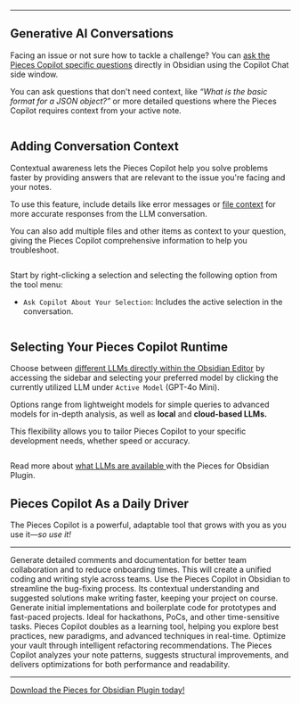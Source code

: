 ***

## Generative AI Conversations

Facing an issue or not sure how to tackle a challenge? You can [ask the Pieces Copilot specific questions](https://docs.pieces.app/products/obsidian/copilot/chat) directly in Obsidian using the Copilot Chat side window.

You can ask questions that don't need context, like *“What is the basic format for a JSON object?”* or more detailed questions where the Pieces Copilot requires context from your active note.

<Image src="https://storage.googleapis.com/hashnode_product_documentation_assets/obsidian_plugin_assets/pieces_copilot/MAIN_pieces_copilot/chat_example_question_OBS.png" alt="" align="center" fullwidth="true" />

## Adding Conversation Context

Contextual awareness lets the Pieces Copilot help you solve problems faster by providing answers that are relevant to the issue you're facing and your notes.

To use this feature, include details like error messages or [file context](https://docs.pieces.app/products/obsidian/copilot#adding-conversation-context) for more accurate responses from the LLM conversation.

You can also add multiple files and other items as context to your question, giving the Pieces Copilot comprehensive information to help you troubleshoot.

<Image src="https://storage.googleapis.com/hashnode_product_documentation_assets/obsidian_plugin_assets/pieces_copilot/MAIN_pieces_copilot/add_context_menu_open_OBS.png" alt="" align="center" fullwidth="true" />

Start by right-clicking a selection and selecting the following option from the tool menu:

* `Ask Copilot About Your Selection`: Includes the active selection in the conversation.

<Image src="https://storage.googleapis.com/hashnode_product_documentation_assets/obsidian_plugin_assets/pieces_copilot/MAIN_pieces_copilot/right_context_ask_copilot_OBS.png" alt="" align="center" fullwidth="true" />

## Selecting Your Pieces Copilot Runtime

Choose between [different LLMs directly within the Obsidian Editor](https://docs.pieces.app/products/obsidian/copilot/llm-settings) by accessing the sidebar and selecting your preferred model by clicking the currently utilized LLM under `Active Model` (GPT-4o Mini).

Options range from lightweight models for simple queries to advanced models for in-depth analysis, as well as **local** and **cloud-based LLMs.**

This flexibility allows you to tailor Pieces Copilot to your specific development needs, whether speed or accuracy.

<Image src="https://storage.googleapis.com/hashnode_product_documentation_assets/obsidian_plugin_assets/pieces_copilot/MAIN_pieces_copilot/change_llm_option_OBS.png" alt="" align="center" fullwidth="true" />

Read more about [what LLMs are available ](https://docs.pieces.app/products/obsidian/configuration#supported-llms)with the Pieces for Obsidian Plugin.

## Pieces Copilot As a Daily Driver

The Pieces Copilot is a powerful, adaptable tool that grows with you as you use it—*so use it!*

***

<AccordionGroup>
  <Accordion title="Collaborative Coding Made Easy">
    Generate detailed comments and documentation for better team collaboration and to reduce onboarding times. This will create a unified coding and writing style across teams.
  </Accordion>

  <Accordion title="Troubleshoot and Resolve Bugs Swiftly">
    Use the Pieces Copilot in Obsidian to streamline the bug-fixing process. Its contextual understanding and suggested solutions make writing faster, keeping your project on course.
  </Accordion>

  <Accordion title="Quick Prototyping">
    Generate initial implementations and boilerplate code for prototypes and fast-paced projects. Ideal for hackathons, PoCs, and other time-sensitive tasks.
  </Accordion>

  <Accordion title="Skill Enhancement">
    Pieces Copilot doubles as a learning tool, helping you explore best practices, new paradigms, and advanced techniques in real-time.
  </Accordion>

  <Accordion title="Efficient Code Refactoring">
    Optimize your vault through intelligent refactoring recommendations. The Pieces Copilot analyzes your note patterns, suggests structural improvements, and delivers optimizations for both performance and readability.
  </Accordion>
</AccordionGroup>

***

<a target="_blank" href="https://obsidian.md/plugins?search=pieces-for-developers">Download the Pieces for Obsidian Plugin today!</a>
